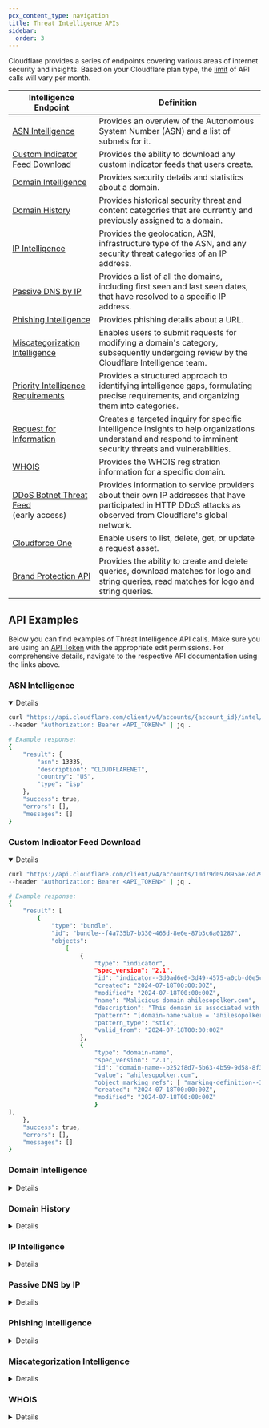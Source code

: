 ```yaml
---
pcx_content_type: navigation
title: Threat Intelligence APIs
sidebar:
  order: 3
---
```



Cloudflare provides a series of endpoints covering various areas of internet security and insights. Based on your Cloudflare plan type, the [limit](/security-center/intel-apis/limits/) of API calls will vary per month.

| Intelligence Endpoint                                                                                 | Definition                                                                                                                                                       |
| ----------------------------------------------------------------------------------------------------- | ---------------------------------------------------------------------------------------------------------------------------------------------------------------- |
| [ASN Intelligence](/api/resources/intel/subresources/asn/methods/get/)                                 | Provides an overview of the Autonomous System Number (ASN) and a list of subnets for it.                                                                         |
| [Custom Indicator Feed Download](/api/resources/intel/subresources/indicator_feeds/subresources/downloads/methods/get/) | Provides the ability to download any custom indicator feeds that users create.                                                                                   |
| [Domain Intelligence](/api/resources/intel/subresources/domains/methods/get/)                         | Provides security details and statistics about a domain.                                                                                                         |
| [Domain History](/api/resources/intel/subresources/domain_history/methods/get/)                                   | Provides historical security threat and content categories that are currently and previously assigned to a domain.                                               |
| [IP Intelligence](/api/resources/intel/subresources/ips/methods/get/)                                    | Provides the geolocation, ASN, infrastructure type of the ASN, and any security threat categories of an IP address.                                              |
| [Passive DNS by IP](/api/resources/intel/subresources/dns/methods/list/)                          | Provides a list of all the domains, including first seen and last seen dates, that have resolved to a specific IP address.                                       |
| [Phishing Intelligence](/api/resources/brand_protection/methods/url_info/)          | Provides phishing details about a URL.                                                                                                                           |
| [Miscategorization Intelligence](/api/resources/intel/subresources/miscategorizations/methods/create/)          | Enables users to submit requests for modifying a domain's category, subsequently undergoing review by the Cloudflare Intelligence team.                          |
| [Priority Intelligence Requirements](/api/resources/cloudforce_one/subresources/requests/subresources/priority/methods/create/)                     | Provides a structured approach to identifying intelligence gaps, formulating precise requirements, and organizing them into categories.                          |
| [Request for Information](/api/resources/cloudforce_one/subresources/requests/methods/create/)                                 | Creates a targeted inquiry for specific intelligence insights to help organizations understand and respond to imminent security threats and vulnerabilities.     |
| [WHOIS](/api/resources/intel/subresources/whois/methods/get/)                                                | Provides the WHOIS registration information for a specific domain.                                                                                               |
| [DDoS Botnet Threat Feed](/ddos-protection/botnet-threat-feed/)<br/>(early access)                    | Provides information to service providers about their own IP addresses that have participated in HTTP DDoS attacks as observed from Cloudflare's global network. |
| [Cloudforce One](/api/resources/cloudforce_one/subresources/requests/subresources/assets/methods/create/)| Enable users to list, delete, get, or update a request asset. | 
| [Brand Protection API](/api/resources/brand_protection/) | Provides the ability to create and delete queries, download matches for logo and string queries, read matches for logo and string queries. |

## API Examples

Below you can find examples of Threat Intelligence API calls. Make sure you are using an [API Token](/fundamentals/api/get-started/create-token/) with the appropriate edit permissions. For comprehensive details, navigate to the respective API documentation using the links above.

### ASN Intelligence

<Details header="Get ASN Overview" open>

```bash
curl "https://api.cloudflare.com/client/v4/accounts/{account_id}/intel/asn/13335" \
--header "Authorization: Bearer <API_TOKEN>" | jq .

# Example response:
{
    "result": {
        "asn": 13335,
        "description": "CLOUDFLARENET",
        "country": "US",
        "type": "isp"
    },
    "success": true,
    "errors": [],
    "messages": []
}
```

</Details>

### Custom Indicator Feed Download

<Details header="Download Custom Indicator Feed" open>

```bash
curl "https://api.cloudflare.com/client/v4/accounts/10d79d097895ae7ed7942a2b3832186c/intel/indicator-feeds/31/download" \
--header "Authorization: Bearer <API_TOKEN>" | jq .

# Example response:
{
    "result": [
        {
            "type": "bundle",
            "id": "bundle--f4a735b7-b330-465d-8e6e-87b3c6a01287",
            "objects":
                [
                    {
                        "type": "indicator",
                        "spec_version": "2.1",
                        "id": "indicator--3d0ad6e0-3d49-4575-a0cb-d0e5c8b81f08",
                        "created": "2024-07-18T00:00:00Z",
                        "modified": "2024-07-18T00:00:00Z",
                        "name": "Malicious domain ahilesopolker.com",
                        "description": "This domain is associated with malicious activity.",
                        "pattern": "[domain-name:value = 'ahilesopolker.com']",
                        "pattern_type": "stix",
                        "valid_from": "2024-07-18T00:00:00Z"
                    },
                    {
                        "type": "domain-name",
                        "spec_version": "2.1",
                        "id": "domain-name--b252f8d7-5b63-4b59-9d58-8f313db76c35",
                        "value": "ahilesopolker.com",
                        "object_marking_refs": [ "marking-definition--34098fce-860f-48ae-8e50-ebd3cc5e41da" ],
                        "created": "2024-07-18T00:00:00Z",
                        "modified": "2024-07-18T00:00:00Z"
                        }
],
    },
    "success": true,
    "errors": [],
    "messages": []
}
```

</Details>

### Domain Intelligence

<Details header="Get Domain Details">

```bash
curl "https://api.cloudflare.com/client/v4/accounts/{account_id}/intel/domain?domain=cloudflare.com" \
--header "Authorization: Bearer <API_TOKEN>" | jq .

# Example response:
{
    "result": {
        "domain": "cloudflare.com",
        "resolves_to_refs": [
            {
                "id": "ipv4-addr--71f6bb54-e0c5-5e7d-b939-5698fc15a102",
                "value": "104.16.133.229"
            },
            {
                "id": "ipv4-addr--015b0df4-7fcd-5409-9b56-cfd300c662f6",
                "value": "104.16.132.229"
            },
            {
                "id": "ipv6-addr--4a7455cd-e8d0-5bfb-8bdb-f6ebb1759508",
                "value": "2606:4700::6810:85e5"
            },
            {
                "id": "ipv6-addr--68f89579-7204-5ebd-a851-e91b3a86fc6d",
                "value": "2606:4700::6810:84e5"
            }
        ],
        "application": {},
        "content_categories": [
            {
                "id": 155,
                "super_category_id": 26,
                "name": "Technology"
            },
            {
                "id": 26,
                "name": "Technology"
            }
        ],
        "additional_information": {},
        "type": "Apex domain",
        "notes": "Apex domain given."
    },
    "success": true,
    "errors": [],
    "messages": []
}
```

</Details>

### Domain History

<Details header="Get Domain History">

```bash
curl "https://api.cloudflare.com/client/v4/accounts/{account_id}/intel/domain-history?domain=cloudflare.com" \
--header "Authorization: Bearer <API_TOKEN>" | jq .

{
    "result": [
        {
            "domain": "cloudflare.com",
            "categorizations": [
                {
                    "categories": [
                        {
                            "id": 155,
                            "name": "Technology"
                        }
                    ],
                    "start": "2020-12-16T19:49:30.533482Z",
                    "end": "2023-05-31T08:12:53.547029Z"
                },
                {
                    "categories": [
                        {
                            "id": 115,
                            "name": "Login Screens"
                        },
                        {
                            "id": 155,
                            "name": "Technology"
                        }
                    ],
                    "start": "2023-05-31T08:12:53.547029Z"
                }
            ]
        }
    ],
    "success": true,
    "errors": [],
    "messages": []
}
```

</Details>

### IP Intelligence

<Details header="Get IP Overview">

```bash
curl "https://api.cloudflare.com/client/v4/accounts/{account_id}/intel/ip?ipv4=1.1.1.1" \
--header "Authorization: Bearer <API_TOKEN>" | jq .

# Example response:
{
    "result": [
        {
            "ip": "1.1.1.1",
            "belongs_to_ref": {
                "id": "autonomous-system--2fa28d71-3549-5a38-af05-770b79ad6ea8",
                "value": 13335,
                "type": "isp",
                "country": "US",
                "description": "CLOUDFLARENET"
            },
            "ip_lists": null,
            "ptr_lookup": {
                "ptr_domains": [
                    "one.one.one.one."
                ],
                "ptr_lookup_errors": ""
            },
            "iana_reservations": []
        }
    ],
    "success": true,
    "errors": [],
    "messages": []
}
```

</Details>

### Passive DNS by IP

<Details header="Get Passive DNS by IP">

```bash
curl "https://api.cloudflare.com/client/v4/accounts/{account_id}/intel/dns?ipv4=1.1.1.1&start=2023-07-15&end=2023-07-18&per_page=5" \
--header "Authorization: Bearer <API_TOKEN>" | jq .

# Example response:
{
    "result": {
        "reverse_records": [
            {
                "first_seen": "2023-07-15T00:00:00Z",
                "last_seen": "2023-07-18T00:00:00Z",
                "hostname": "internet-ping.svc.starlink.com"
            },
            {
                "first_seen": "2023-07-15T00:00:00Z",
                "last_seen": "2023-07-18T00:00:00Z",
                "hostname": "one.one.one.one"
            },
            {
                "first_seen": "2023-07-15T00:00:00Z",
                "last_seen": "2023-07-18T00:00:00Z",
                "hostname": "ping.ui.com"
            },
            {
                "first_seen": "2023-07-15T00:00:00Z",
                "last_seen": "2023-07-18T00:00:00Z",
                "hostname": "ping.ubnt.com"
            },
            {
                "first_seen": "2023-07-15T00:00:00Z",
                "last_seen": "2023-07-18T00:00:00Z",
                "hostname": "bflow.tiki.video"
            }
        ],
        "count": 778,
        "page": 1,
        "per_page": 5
    },
    "success": true,
    "errors": [],
    "messages": []
}

```

</Details>

### Phishing Intelligence

<Details header="Get results for a URL scan">

```bash
curl "https://api.cloudflare.com/client/v4/accounts/{account_id}/brand-protection/url-info?url=http://worcester-realistic-ellen-portland.trycloudflare.com/login.html" \
--header "Authorization: Bearer <API_TOKEN>" | jq .

# Example response:
{
    "errors": [],
    "messages": [],
    "result": [
        {
            "categorizations": [],
            "model_results": [
                {
                    "model_name": "MACHINE_LEARNING_v2",
                    "model_score": 0.999
                }
            ],
            "rule_matches": [
                {
                    "description": "Match frequently used phishing kit (Discord, Facebook, Instagram, Twitter)",
                    "name": "phishkit.social"
                }
            ],
            "scan_status": {
                "last_processed": "Wed, 19 Jul 2023 14:15:28 GMT",
                "scan_complete": true,
                "status_code": 200,
                "submission_id": 23098147
            },
            "url": "http://worcester-realistic-ellen-portland.trycloudflare.com/login.html"
        }
    ],
    "success": true
}
```

</Details>

### Miscategorization Intelligence

<Details header="Create Miscategorization">

```bash
curl "https://api.cloudflare.com/client/v4/accounts/{account_id}/intel/miscategorization" \
--header "Authorization: Bearer <API_TOKEN>" \
--header "Content-Type: application/json" \
--data '{
    "content_adds": [
        82
    ],
    "content_removes": [
        82
    ],
    "indicator_type": "url",
    "ip": null,
    "security_adds": [
        117,
        131
    ],
    "security_removes": [
        117
    ],
    "url": "https://wrong-category.example.com"
}'

# Example response:
{
    "result": "",
    "success": true,
    "errors": [],
    "messages": []
}
```

</Details>

### WHOIS

<Details header="Get WHOIS Record">

```bash
curl "https://api.cloudflare.com/client/v4/accounts/{account_id}/intel/whois?domain=cloudflare.com" \
--header "Authorization: Bearer <API_TOKEN>" | jq .

# Example response:
{
    "result": {
        "domain": "cloudflare.com",
        "created_date": "2009-02-17",
        "updated_date": "2017-05-24",
        "registrant": "DATA REDACTED",
        "registrant_org": "DATA REDACTED",
        "registrant_country": "United States",
        "registrant_email": "https://domaincontact.cloudflareregistrar.com/cloudflare.com",
        "registrar": "CloudFlare, Inc.",
        "nameservers": [
            "ns3.cloudflare.com",
            "ns4.cloudflare.com",
            "ns5.cloudflare.com",
            "ns6.cloudflare.com",
            "ns7.cloudflare.com"
        ]
    },
    "success": true,
    "errors": [],
    "messages": []
}
```

</Details>
